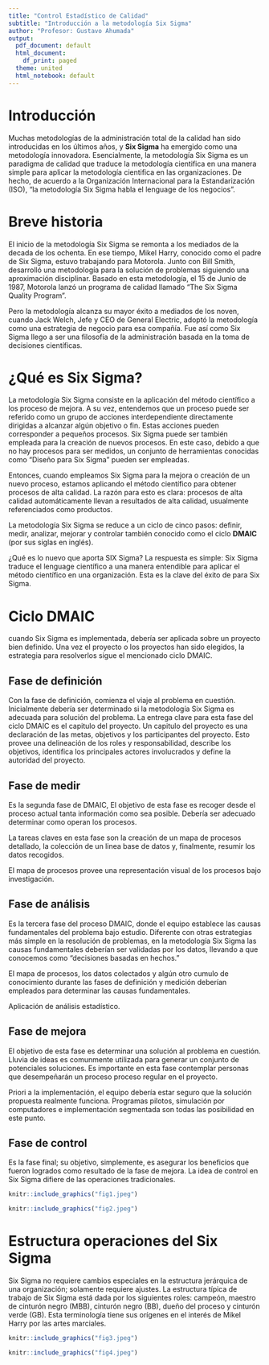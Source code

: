 ```yaml
---
title: "Control Estadístico de Calidad"
subtitle: "Introducción a la metodología Six Sigma" 
author: "Profesor: Gustavo Ahumada"
output:
  pdf_document: default
  html_document:
    df_print: paged
  theme: united
  html_notebook: default
---
```


# Introducción

Muchas metodologías de la administración total de la calidad han sido introducidas en los últimos años, y **Six Sigma** ha emergido como una metodología innovadora. Esencialmente, la metodología Six Sigma es un paradigma de calidad que traduce la metodología cientifica en una manera simple para aplicar la metodología cientifica en las organizaciones. De hecho, de acuerdo a la Organización Internacional para la Estandarización (ISO), "la metodología Six Sigma habla el lenguage de los negocios".

# Breve historia

El inicio de la metodología Six Sigma se remonta a los mediados de la decada de los ochenta. En ese tiempo, Mikel Harry, conocido como el padre de Six Sigma, estuvo trabajando para Motorola. Junto con Bill Smith, desarrolló una metodología para la solución de problemas siguiendo una aproximación disciplinar. Basado en esta metodología, el 15 de Junio de 1987, Motorola lanzó un programa de calidad llamado "The Six Sigma Quality Program".

Pero la metodología alcanza su mayor éxito a mediados de los noven, cuando Jack Welch, Jefe y CEO de General Electric, adoptó la metodología como una estrategia de negocio para esa compañía. Fue así como Six Sigma llego a ser una filosofía de la administración basada en la toma de decisiones científicas.

# ¿Qué es Six Sigma?

La metodología Six Sigma consiste en la aplicación del método científico a los proceso de mejora. A su vez, entendemos que un proceso puede ser referido como un grupo de acciones interdependiente directamente dirigidas a alcanzar algún objetivo o fin. Estas acciones pueden corresponder a pequeños procesos. Six Sigma puede ser también empleada para la creación de nuevos procesos. En este caso, debido a que no hay procesos para ser medidos, un conjunto de herramientas conocidas como "Diseño para Six Sigma" pueden ser empleadas.

Entonces, cuando empleamos Six Sigma para la mejora o creación de un nuevo proceso, estamos aplicando el método científico para obtener procesos de alta calidad. La razón para esto es clara: procesos de alta calidad automáticamente llevan a resultados de alta calidad, usualmente referenciados como productos.

La metodología Six Sigma se reduce a un ciclo de cinco pasos: definir, medir, analizar, mejorar y controlar también conocido como el ciclo **DMAIC** (por sus siglas en inglés).

¿Qué es lo nuevo que aporta SIX Sigma? La respuesta es simple: Six Sigma traduce el lenguage científico a una manera entendible para aplicar el método científico en una organización. Esta es la clave del éxito de para Six Sigma.

# Ciclo DMAIC

cuando Six Sigma es implementada, debería ser aplicada sobre un proyecto bien definido. Una vez el proyecto o los proyectos han sido elegidos, la estrategia para resolverlos sigue el mencionado ciclo DMAIC.

## Fase de definición

Con la fase de definición, comienza el viaje al problema en cuestión. Inicialmente debería ser determinado si la metodología Six Sigma es adecuada para solución del problema. La entrega clave para esta fase del ciclo DMAIC es el capitulo del proyecto. Un capitulo del proyecto es una declaración de las metas, objetivos y los participantes del proyecto. Esto provee una delineación de los roles y responsabilidad, describe los objetivos, identifica los principales actores involucrados y define la autoridad del proyecto.

## Fase de medir

Es la segunda fase de DMAIC, El objetivo de esta fase es recoger desde el proceso actual tanta información como sea posible. Debería ser adecuado determinar como operan los procesos.

La tareas claves en esta fase son la creación de un mapa de procesos detallado, la colección de un linea base de datos y, finalmente, resumir los datos recogidos.

El mapa de procesos provee una representación visual de los procesos bajo investigación. 

## Fase de análisis

Es la tercera fase del proceso DMAIC, donde el equipo establece las causas fundamentales del problema bajo estudio. Diferente con otras estrategias más simple en la resolución de problemas, en la metodología Six Sigma las causas fundamentales deberían ser validadas por los datos, llevando a que conocemos como "decisiones basadas en hechos."

El mapa de procesos, los datos colectados y algún otro cumulo de conocimiento durante las fases de definición y medición deberían empleados para determinar las causas fundamentales.

Aplicación de análisis estadístico.

## Fase de mejora

El objetivo de esta fase es determinar una solución al problema en cuestión. Lluvia de ideas es comunmente utilizada para generar un conjunto de potenciales soluciones. Es importante en esta fase contemplar personas que desempeñarán un proceso proceso regular en el proyecto.

Priori a la implementación, el equipo debería estar seguro que la solución propuesta realmente funciona. Programas pilotos, simulación por computadores e implementación segmentada son todas las posibilidad en este punto.

## Fase de control

Es la fase final; su objetivo, simplemente, es asegurar los beneficios que fueron logrados como resultado de la fase de mejora. La idea de control en Six Sigma difiere de las operaciones tradicionales. 

```r
knitr::include_graphics("fig1.jpeg")
```

```r
knitr::include_graphics("fig2.jpeg")
```


# Estructura operaciones del Six Sigma

Six Sigma no requiere cambios especiales en la estructura jerárquica de una organización; solamente requiere ajustes. La estructura típica de trabajo de Six Sigma está dada por los siguientes roles: campeón, maestro de cinturón negro (MBB), cinturón negro (BB), dueño del proceso y cinturón verde (GB). Esta terminología tiene sus orígenes en el interés de Mikel Harry por las artes marciales.

```r
knitr::include_graphics("fig3.jpeg")
```

```r
knitr::include_graphics("fig4.jpeg")
```


















































